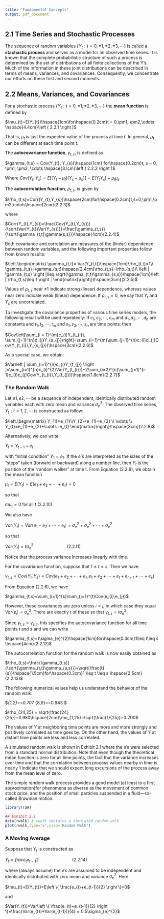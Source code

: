 ```yaml
---
title: "Fundamental Concepts"
output: pdf_document
---
```


## 2.1 Time Series and Stochastic Processes

The sequence of random variables $\left\{Y_{t}:t=0, \pm1, \pm2, \pm3, \cdots \right\}$ is called a **stachastic process** and serves as a model for an observed time series. It is known that the complete probabilistic structure of such a process is determined by the set of distributions of all finite collections of the Y’s. Much of the information in these joint distributions can be described in terms of means, variances, and covariances. Consequently, we concentrate our efforts on these first and second moments.

## 2.2 Means, Variances, and Covariances

For a stochastic process $\left\{Y_{t}:t=0,\pm1, \pm2, \pm3, \cdots\right\}$ the **mean function** is defined by

$\mu_{t}=E(Y_{t})\hspace{1cm}for\hspace{0.2cm}t = 0,\pm1, \pm2,\cdots \hspace{4.4cm}\left ( 2.2.1 \right )$

That is, $\mu_{t}$ is just the expected value of the process at time $t$. In general, $\mu_{t}$ can be different at each time point $t$.

The **autocovariance function**, $\gamma_{t,s}$, is defined as

$\gamma_{t,s} = Cov(Y_{t}, Y_{s})\hspace{1cm} for\hspace{0.2cm}t, s = 0, \pm1, \pm2, \cdots \hspace{3.1cm}\left ( 2.2.2 \right )$

Where $Cov(Y_{t}, Y_{s})=E[(Y_{t}-\mu_{t})(Y_{s}-\mu_{s})] = E(Y_{t}Y_{s})-\mu_{t}\mu_{s}$

The **autocorrelation function**, $\rho_{t,s}$, is given by

$\rho_{t,s}=Corr(Y_{t},Y_{s})\hspace{2cm}for\hspace{0.2cm}t,s=0,\pm1,\pm2,\cdots\hspace{2cm}(2.2.3)$

where

$Corr(Y_{t},Y_{s})=\frac{Cov(Y_{t},Y_{s})}{\sqrt{Var(Y_{t})Var(Y_{s})}}=\frac{\gamma_{t,s}}{\sqrt{\gamma_{t,t}\gamma{s,s}}}\hspace{4cm}(2.2.4)
$

Both covariance and correlation are measures of the (linear) dependence
between random variables, and the following important properties follow from known results:

$\left.\begin{matrix}
\gamma_{t,t}= Var(Y_{t,t})\hspace{1cm}\rho_{t,t}=1\\ 
\gamma_{t,s}=\gamma_{s,t}\hspace{2.4cm}\rho_{t,s}=\rho_{s,t}\\ 
\left | \gamma_{t,s} \right |\leq \sqrt{\gamma_{t,t}\gamma_{s,s}}\hspace{1cm}\left | \rho_{t,s}\leq 1 \right |
\end{matrix}\right\}\hspace{3cm}(2.2.5)$

Values of $\rho_{t,s}$ near ±1 indicate strong (linear) dependence, whereas values near zero indicate weak (linear) dependence. If $\rho_{t,s} = 0$, we say that $Y_{t}$ and $Y_{s}$ are uncorrelated.

To investigate the covariance properties of various time series models, the following result will be used repeatedly: If $c_{1},c_{2},\cdots,c_{m}$ and $d_{1},d_{2},\cdots,d_{n}$ are constants and $t_{1},t_{2},\cdots,t_{m}$ and $s_{1},s_{2},\cdots,s_{n}$ are time points, then

$Cov\left[\sum_{i = 1}^{m}c_{i}Y_{t_{i}}, \sum_{j=1}^{n}d_{j}Y_{s_{j}}\right]=\sum_{i=1}^{m}\sum_{j=1}^{n}c_{i}d_{j}Cov(Y_{t_{i}},Y_{s_{j}})\hspace{3cm}(2.2.6)$

As a special case, we obtain:

$Var\left [ \sum_{i=1}^{n}c_{i}Y_{t_{j}} \right ]=\sum_{i=1}^{n}c_{i}^{2}Var(Y_{t_{i}})+2\sum_{i=2}^{n}\sum_{j=1}^{i-1}c_{i}c_{j}Cov(Y_{t_{i}},Y_{t_{j}})\hspace{1.8cm}(2.2.7)$

### The Random Walk

Let $e1, e2, \cdots$ be a sequence of independent, identically distributed random variables each with zero mean and variance $\sigma_{e}^{2}$. The observed time series, ${Y_{t} : t = 1, 2,\cdots}$ is constructed as follow:

$\left.\begin{matrix}
Y_{1}=e_{1}\\Y_{2}=e_{1}+e_{2}
\\ \vdots
\\ Y_{t}=e_{1}+e_{2}+\cdots+e_{t}
\end{matrix}\right\}\hspace{3cm}(2.2.8)$

Alternatively, we can write

$Y_{t}=Y_{t-1}+e_{t}$

with “initial condition” $Y_{1} = e_{1}$. If the $e’s$ are interpreted as the sizes of the “steps” taken (forward or backward) along a number line, then $Y_{t}$ is the position of the “random walker” at time t. From Equation (2.2.8), we obtain the mean function

$\mu_{t}=E(Y_{t})=E(e_{1}+e_{2}+\cdots+e_{t})=0$

so that 

$mu_{t} = 0$ for all $t$        (2.2.10)

We also have

$Var(Y_{t})=Var(e_{1}+e_{2}+\cdots+e_{t}) =\sigma_{e}^{2}+\sigma_{e}^{2}+\cdots+\sigma_{e}^{2}$

so that 

$Var(Y_{t}) = t\sigma_{e}^{2}\hspace{3cm}(2.2.11)$

Notice that the process variance increases linearly with time.

For the covariance function, suppose that $1\leq t\leq s$. Then we have:

$\gamma_{t,s}=Cov(Y_{t},Y_{s})=Cov(e_{1}+e_{2}+\cdots+e_{t}, e_{1}+e_{2}+\cdots+e_{t}+e_{t+1}+\cdots+e_{s} )$

From Equation (2.2.6), we have

$\gamma_{t,s}=\sum_{i=1}^{s}\sum_{j=1}^{t}Cov(e_{i},e_{j})$

However, these covariances are zero unless $i = j$, in which case they equal $Var(e_{i}) =\sigma_{e}^{2}$. There are exactly $t$ of these so that $\gamma_{t,s}=t\sigma_{e}^{2}$.

Since $\gamma_{t,s}=\gamma_{s,t}$, this specifies the autocovariance function for all time points $t$ and $s$ and we can write

$\gamma_{t,s}=t\sigma_{e}^{2}\hspace{1cm}for\hspace{0.3cm}1\leq t\leq s \hspace{4cm}(2.2.12)$

The autocorrelation function for the random walk is now easily obtained as

$\rho_{t,s}=\frac{\gamma_{t,s}}{\sqrt{\gamma_{t,t}\gamma_{s,s}}}=\sqrt{\frac{t}{s}}\hspace{1.5cm}for\hspace{0.3cm}1 \leq t \leq s \hspace{2.5cm}(2.2.13)$

The following numerical values help us understand the behavior of the random
walk.

$\rho_{1,2}=\sqrt{\frac{1}{2}}=0.707 \hspace{2.5cm}\rho_{8,9}=\sqrt{\frac{8}{9}}=0.943 $

$\rho_{24,25} = \sqrt{\frac{24}{25}}=0.980\hspace{2cm}\rho_{1,25}=\sqrt{\frac{1}{25}}=0.200$

The values of $Y$ at neighboring time points are more and more strongly and positively correlated as time goes by. On the other hand, the values of $Y$ at distant time points are less and less correlated.

A simulated random walk is shown in Exhibit 2.1 where the $e$’s were selected from a standard normal distribution. Note that even though the theoretical mean function is zero for all time points, the fact that the variance increases over time and that the correlation between process values nearby in time is nearly 1 indicate that we should expect long excursions of the process away from the mean level of zero.

The simple random walk process provides a good model (at least to a first approximation)for phenomena as diverse as the movement of common stock price, and the position of small particles suspended in a fluid—so-called Brownian motion.
```r
library(TSA)

## Exhibit 2.1
data(rwalk) # rwalk contains a simulated random walk
plot(rwalk,type='o',ylab='Random Walk')
```

### A Moving Average

Suppose that ${Y_{t}}$ is constructed as

$Y_{t}=frac{e_{t}e_{t-1}}{2}\hspace{3cm}(2.2.14)$

where (always assume) the $e$’s are assumed to be independent and identically distributed with zero mean and variance $\sigma_{e}^{2}$. Here

$\mu_{t}=E(Y_{t})=E\left \{ \frac{e_{t}+e_{t-1}}{2} \right \}=0$

and

$Var(Y_{t})=Var\left \{ \frac{e_{t}+e_{t-1}}{2} \right \}=\frac{Var(e_{t})+Var(e_{t-1})}{4} = 0.5\sigma_{e}^{2}$


